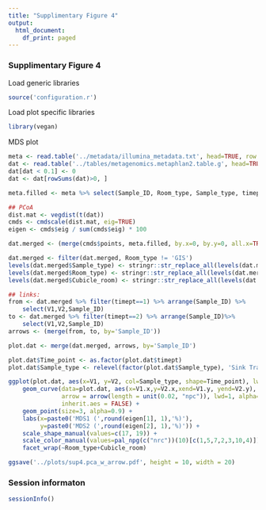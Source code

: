 ```yaml
---
title: "Supplimentary Figure 4"
output:
  html_document:
    df_print: paged
---
```


### Supplimentary Figure 4

Load generic libraries
```r
source('configuration.r')
```

Load plot specific libraries
```r
library(vegan)
```

MDS plot
```r
meta <- read.table('../metadata/illumina_metadata.txt', head=TRUE, row.names=2)
dat <- read.table('../tables/metagenomics.metaphlan2.table.g', head=TRUE, row.names=1)
dat[dat < 0.1] <- 0
dat <- dat[rowSums(dat)>0, ]

meta.filled <- meta %>% select(Sample_ID, Room_type, Sample_type, timept, bed_number, Cubicle_room)

## PCoA
dist.mat <- vegdist(t(dat))
cmds <- cmdscale(dist.mat, eig=TRUE)
eigen <- cmds$eig / sum(cmds$eig) * 100

dat.merged <- (merge(cmds$points, meta.filled, by.x=0, by.y=0, all.x=TRUE))

dat.merged <- filter(dat.merged, Room_type != 'GIS') 
levels(dat.merged$Sample_type) <- stringr::str_replace_all(levels(dat.merged$Sample_type), c('_'=' ', 'None'='Negative controls','-'=' ', 'interior'=''))
levels(dat.merged$Room_type) <- stringr::str_replace_all(levels(dat.merged$Room_type), c('_'=' ', 'None'='Negative controls','Non-cohort'='Standard', 'cubicles'='wards'))
levels(dat.merged$Cubicle_room) <- stringr::str_replace_all(levels(dat.merged$Cubicle_room), c('_'=' ', 'Cubicle'='Ward'))

## links:
from <- dat.merged %>% filter(timept==1) %>% arrange(Sample_ID) %>%
    select(V1,V2,Sample_ID) 
to <- dat.merged %>% filter(timept==2) %>% arrange(Sample_ID)%>%
    select(V1,V2,Sample_ID)
arrows <- (merge(from, to, by='Sample_ID'))

plot.dat <- merge(dat.merged, arrows, by='Sample_ID')

plot.dat$Time_point <- as.factor(plot.dat$timept)
plot.dat$Sample_type <- relevel(factor(plot.dat$Sample_type), 'Sink Trap')

ggplot(plot.dat, aes(x=V1, y=V2, col=Sample_type, shape=Time_point), lwd=2) +
    geom_curve(data=plot.dat, aes(x=V1.x,y=V2.x,xend=V1.y, yend=V2.y),
               arrow = arrow(length = unit(0.02, "npc")), lwd=1, alpha=0.5,
               inherit.aes = FALSE) +
    geom_point(size=3, alpha=0.9) +
    labs(x=paste0('MDS1 (',round(eigen[1], 1),'%)'),
         y=paste0('MDS2 (',round(eigen[2], 1),'%)')) +
    scale_shape_manual(values=c(17, 19)) + 
    scale_color_manual(values=pal_npg(c("nrc"))(10)[c(1,5,7,2,3,10,4)]) +
    facet_wrap(~Room_type+Cubicle_room)

ggsave('../plots/sup4.pca_w_arrow.pdf', height = 10, width = 20)
```

### Session informaton
```r
sessionInfo()
```